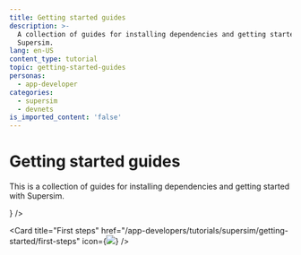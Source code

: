 ```yaml
---
title: Getting started guides
description: >-
  A collection of guides for installing dependencies and getting started with
  Supersim.
lang: en-US
content_type: tutorial
topic: getting-started-guides
personas:
  - app-developer
categories:
  - supersim
  - devnets
is_imported_content: 'false'
---
```



# Getting started guides

This is a collection of guides for installing dependencies and getting started with Supersim.

<Cards>
  <Card title="Installation" href="/app-developers/tutorials/supersim/getting-started/installation" icon={<img src="/img/icons/shapes.svg" />} />

  <Card title="First steps" href="/app-developers/tutorials/supersim/getting-started/first-steps" icon={<img src="/img/icons/shapes.svg" />} />
</Cards>
